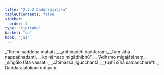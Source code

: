```yaml
---
title: "2.3.2 Daddarajātaka"
tableOfContents: false
sidebar:
  order: 3
type: "tipitaka"
basket: "su"
book: "ja1"
---
```



<DynamicBreadcrumb />

<Division number="43" book="ja1" bookNo="22" page="191">

<Paragraph number="409" type="verses" book="ja1">
_“Ko nu saddena mahatā,_  
_abhinādeti daddaraṃ;_  
_Taṃ sīhā nappaṭinadanti,_  
_ko nāmeso migādhibhū”._  

</Paragraph>

</Division>
<Division number="44" book="ja1" bookNo="22" page="191">

<Paragraph number="410" type="verses" book="ja1">
_“Adhamo migajātānaṃ,_  
_siṅgālo tāta vassati;_  
_Jātimassa jigucchantā,_  
_tuṇhī sīhā samacchare”ti._  


</Paragraph>
</Division>

<Paragraph number="411" type="center" book="ja1">
Daddarajātakaṃ dutiyaṃ.
</Paragraph>
